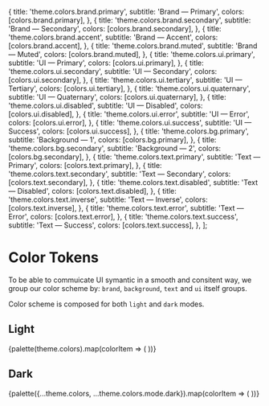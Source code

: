 

<Meta title="Foundations/Color Tokens" />

  {
    title: 'theme.colors.brand.primary',
    subtitle: 'Brand — Primary',
    colors: [colors.brand.primary],
  },
  {
    title: 'theme.colors.brand.secondary',
    subtitle: 'Brand — Secondary',
    colors: [colors.brand.secondary],
  },
  {
    title: 'theme.colors.brand.accent',
    subtitle: 'Brand — Accent',
    colors: [colors.brand.accent],
  },
  {
    title: 'theme.colors.brand.muted',
    subtitle: 'Brand — Muted',
    colors: [colors.brand.muted],
  },
  {
    title: 'theme.colors.ui.primary',
    subtitle: 'UI — Primary',
    colors: [colors.ui.primary],
  },
  {
    title: 'theme.colors.ui.secondary',
    subtitle: 'UI — Secondary',
    colors: [colors.ui.secondary],
  },
  {
    title: 'theme.colors.ui.tertiary',
    subtitle: 'UI — Tertiary',
    colors: [colors.ui.tertiary],
  },
  {
    title: 'theme.colors.ui.quaternary',
    subtitle: 'UI — Quaternary',
    colors: [colors.ui.quaternary],
  },
  {
    title: 'theme.colors.ui.disabled',
    subtitle: 'UI — Disabled',
    colors: [colors.ui.disabled],
  },
  {
    title: 'theme.colors.ui.error',
    subtitle: 'UI — Error',
    colors: [colors.ui.error],
  },
  {
    title: 'theme.colors.ui.success',
    subtitle: 'UI — Success',
    colors: [colors.ui.success],
  },
  {
    title: 'theme.colors.bg.primary',
    subtitle: 'Background — 1',
    colors: [colors.bg.primary],
  },
  {
    title: 'theme.colors.bg.secondary',
    subtitle: 'Background — 2',
    colors: [colors.bg.secondary],
  },
  {
    title: 'theme.colors.text.primary',
    subtitle: 'Text — Primary',
    colors: [colors.text.primary],
  },
  {
    title: 'theme.colors.text.secondary',
    subtitle: 'Text — Secondary',
    colors: [colors.text.secondary],
  },
  {
    title: 'theme.colors.text.disabled',
    subtitle: 'Text — Disabled',
    colors: [colors.text.disabled],
  },
  {
    title: 'theme.colors.text.inverse',
    subtitle: 'Text — Inverse',
    colors: [colors.text.inverse],
  },
  {
    title: 'theme.colors.text.error',
    subtitle: 'Text — Error',
    colors: [colors.text.error],
  },
  {
    title: 'theme.colors.text.success',
    subtitle: 'Text — Success',
    colors: [colors.text.success],
  },
];


# Color Tokens

To be able to commuicate UI symantic in a smooth and consitent way, we group our color scheme by: `brand`, `background`, `text` and `ui` itself groups.

Color scheme is composed for both `light` and `dark` modes.


## Light
<ColorPalette>
  {palette(theme.colors).map(colorItem => (
    <ColorItem key={colorItem.title} {...colorItem} />
  ))}
</ColorPalette>


## Dark
<ColorPalette>
  {palette({...theme.colors, ...theme.colors.mode.dark}).map(colorItem => (
    <ColorItem key={colorItem.title} {...colorItem} />
  ))}
</ColorPalette>


